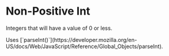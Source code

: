 
# Non-Positive Int

Integers that will have a value of 0 or less.

<Callout>
  Uses
  [`parseInt()`](https://developer.mozilla.org/en-US/docs/Web/JavaScript/Reference/Global_Objects/parseInt).
</Callout>
